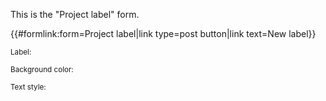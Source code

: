 <noinclude>
This is the "Project label" form.

{{#formlink:form=Project label|link type=post button|link text=New label}}
</noinclude><includeonly>
<div id="wikiPreview" style="display: none; padding-bottom: 25px; margin-bottom: 25px; border-bottom: 1px solid #AAAAAA;"></div>
{{{info|page name=Project:Project_labels/<unique number;random;4>}}}
{{{for template|Project label}}}
<sub>Label:</sub>
<p>{{{field|Label|mandatory}}}</p>
<sub>Background color:</sub>
<div id="color-picker">{{{field|Background|values={{:Project:Color list}}|input type=radiobutton|mandatory|default=Beige}}}</div> 

<sub>Text style:</sub>
<p>{{{field|Color|values=Light,Dark|input type=radiobutton|mandatory|default=Dark}}}</p> 
{{{end template}}}
<div style="margin-top: 1rem">
{{{standard input|save}}} {{{standard input|cancel}}} 
</div>
</includeonly>

